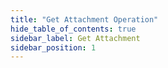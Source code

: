 ```yaml
---
title: "Get Attachment Operation"
hide_table_of_contents: true
sidebar_label: Get Attachment
sidebar_position: 1
---
```





<LanguageSwitcher supportedLanguages={supportedLanguages} />

<LanguageContent language="csharp">
   <GetAttachmentCsharp />
</LanguageContent>

<LanguageContent language="java">
   <GetAttachmentJava />
</LanguageContent>

<LanguageContent language="nodejs">
   <GetAttachmentNodejs />
</LanguageContent>


<!---
### Operations
- [What are operations](../../../client-api/operations/what-are-operations)
- [Put attachment](../../../client-api/operations/attachments/put-attachment)
- [Delete attachment](../../../client-api/operations/attachments/delete-attachment)


-->